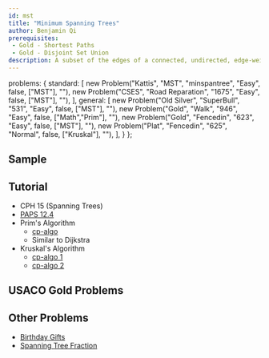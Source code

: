 ```yaml
---
id: mst
title: "Minimum Spanning Trees"
author: Benjamin Qi
prerequisites: 
 - Gold - Shortest Paths
 - Gold - Disjoint Set Union
description: A subset of the edges of a connected, undirected, edge-weighted graph that connects all the vertices to each other of minimum total weight, where no cycles are allowed.
---
```



  problems: {
    standard: [
      new Problem("Kattis", "MST", "minspantree", "Easy", false, ["MST"], ""),
      new Problem("CSES", "Road Reparation", "1675", "Easy", false, ["MST"], ""),
    ],
    general: [
      new Problem("Old Silver", "SuperBull", "531", "Easy", false, ["MST"], ""),
      new Problem("Gold", "Walk", "946", "Easy", false, ["Math","Prim"], ""),
      new Problem("Gold", "Fencedin", "623", "Easy", false, ["MST"], ""),
      new Problem("Plat", "Fencedin", "625", "Normal", false, ["Kruskal"], ""),
    ],
  }
};

## Sample

<problems-list problems={metadata.problems.standard} />

## Tutorial

 - CPH 15 (Spanning Trees)
 - [PAPS 12.4](https://www.csc.kth.se/~jsannemo/slask/main.pdf)
 - Prim's Algorithm
   - [cp-algo](https://cp-algorithms.com/graph/mst_prim.html)
   - Similar to Dijkstra
 - Kruskal's Algorithm
   - [cp-algo 1](https://cp-algorithms.com/graph/mst_kruskal.html)
   - [cp-algo 2](https://cp-algorithms.com/graph/mst_kruskal_with_dsu.html)

## USACO Gold Problems

<problems-list problems={metadata.problems.general} />

## Other Problems

  - [Birthday Gifts](https://www.hackerearth.com/practice/math/combinatorics/inclusion-exclusion/practice-problems/algorithm/mancunian-and-birthday-gifts-d44faa15/) [](73)
  - [Spanning Tree Fraction](https://www.hackerrank.com/contests/w31/challenges/spanning-tree-fraction) [](78)